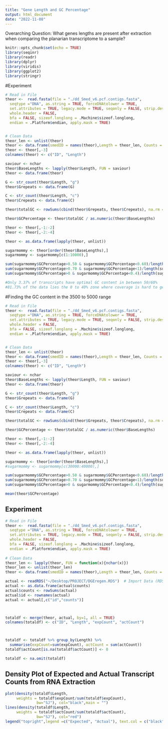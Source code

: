 ```yaml
---
title: "Gene Length and GC Percentage"
output: html_document
date: "2022-11-08"
---
```

Overarching Question: What genes lengths are present after extraction when comparing the planarian transcriptome to a sample? 
```r
knitr::opts_chunk$set(echo = TRUE)
library(seqinr)
library(readr)
library(dplyr)
library(viridis)
library(ggplot2)
library(stringr)
```

#Experiment
```r
# Read in File
theor <-  read.fasta(file = "./dd_Smed_v6.pcf.contigs.fasta", 
  seqtype ="DNA", as.string = TRUE, forceDNAtolower = TRUE,
  set.attributes = TRUE, legacy.mode = TRUE, seqonly = FALSE, strip.desc = FALSE,
  whole.header = FALSE,
  bfa = FALSE, sizeof.longlong = .Machine$sizeof.longlong,
  endian = .Platform$endian, apply.mask = TRUE)


# Clean Data
theor_len <- unlist(theor)
theor <- data.frame(smedID = names(theor),Length = theor_len, Counts = rep(1,length(theor_len)))
theor <- theor[,-3]
colnames(theor) <- c("ID", "Length")

saviour <- nchar 
theor$BaseLengths <- lapply(theor$Length, FUN = saviour) 
theor <- data.frame(theor)

G <- str_count(theor$Length, "g")
theor$Grepeats <- data.frame(G)

C <- str_count(theor$Length, "c")
theor$Crepeats <- data.frame(C)

theor$totalGC <- rowSums(cbind(theor$Grepeats, theor$Crepeats), na.rm = T)

theor$GCPercentage <- theor$totalGC / as.numeric(theor$BaseLengths)

theor <- theor[,-1:-2]
theor <- theor[,-2:-4]

theor <- as.data.frame(lapply(theor, unlist))

sugarmommy <- theor[order(theor$BaseLengths),] 
sugarmommy <- sugarmommy[c(1:10000),]

sum(sugarmommy$GCPercentage>0.50 & sugarmommy$GCPercentage<0.60)/length(sugarmommy$GCPercentage)
sum(sugarmommy$GCPercentage>0.70 & sugarmommy$GCPercentage<1)/length(sugarmommy$GCPercentage)
sum(sugarmommy$GCPercentage>0 & sugarmommy$GCPercentage<0.4)/length(sugarmommy$GCPercentage)

#Only 3.37% of transcripts have optimal GC content in between 50/60%
#81.73% of the data lies the 0 to 40% zone where coverage is hard to get.

```

#Finding the GC content in the 3500 to 5000 range
```r
# Read in File
theor <-  read.fasta(file = "./dd_Smed_v6.pcf.contigs.fasta", 
  seqtype ="DNA", as.string = TRUE, forceDNAtolower = TRUE,
  set.attributes = TRUE, legacy.mode = TRUE, seqonly = FALSE, strip.desc = FALSE,
  whole.header = FALSE,
  bfa = FALSE, sizeof.longlong = .Machine$sizeof.longlong,
  endian = .Platform$endian, apply.mask = TRUE)


# Clean Data
theor_len <- unlist(theor)
theor <- data.frame(smedID = names(theor),Length = theor_len, Counts = rep(1,length(theor_len)))
theor <- theor[,-3]
colnames(theor) <- c("ID", "Length")

saviour <- nchar 
theor$BaseLengths <- lapply(theor$Length, FUN = saviour) 
theor <- data.frame(theor)

G <- str_count(theor$Length, "g")
theor$Grepeats <- data.frame(G)

C <- str_count(theor$Length, "c")
theor$Crepeats <- data.frame(C)

theor$totalGC <- rowSums(cbind(theor$Grepeats, theor$Crepeats), na.rm = T)

theor$GCPercentage <- theor$totalGC / as.numeric(theor$BaseLengths)

theor <- theor[,-1:-2]
theor <- theor[,-2:-4]

theor <- as.data.frame(lapply(theor, unlist))

sugarmommy <- theor[order(theor$BaseLengths),] 
#sugarmommy <- sugarmommy[c(30000:40000),]

sum(sugarmommy$GCPercentage>0.50 & sugarmommy$GCPercentage<0.60)/length(sugarmommy$GCPercentage)
sum(sugarmommy$GCPercentage>0.70 & sugarmommy$GCPercentage<1)/length(sugarmommy$GCPercentage)
sum(sugarmommy$GCPercentage>0 & sugarmommy$GCPercentage<0.4)/length(sugarmommy$GCPercentage)

mean(theor$GCPercentage)
```

## Experiment
```r
# Read in File
theor <-  read.fasta(file = "./dd_Smed_v6.pcf.contigs.fasta", 
  seqtype ="DNA", as.string = TRUE, forceDNAtolower = TRUE,
  set.attributes = TRUE, legacy.mode = TRUE, seqonly = FALSE, strip.desc = FALSE,
  whole.header = FALSE,
  bfa = FALSE, sizeof.longlong = .Machine$sizeof.longlong,
  endian = .Platform$endian, apply.mask = TRUE)
  
# Clean Data
theor_len <- lapply(theor, FUN = function(x){nchar(x)})
theor_len <- unlist(theor_len)
theor <- data.frame(smedID = names(theor),Length = theor_len, Counts = rep(1,length(theor_len)))

```

```r
actual <- readRDS("~/Desktop/PROJECT/DGEregen.RDS")  # Import Data (RDS - R Data Structure)
actual <- as.data.frame(actual$counts)  
actual$counts <- rowSums(actual)  
actual$id <- rownames(actual)
actual <- actual[,c("id","counts")]



totaldf <- merge(theor, actual, by=1, all = TRUE)
colnames(totaldf) <- c("ID", "Length", "expCount", "actCount")



totaldf <- totaldf %>% group_by(Length) %>% 
  summarise(expCount=sum(expCount), actCount = sum(actCount)) 
totaldf$actCount[is.na(totaldf$actCount)] <- 0

totaldf <- na.omit(totaldf)
```

## Density Plot of Expected and Actual Transcript Counts from RNA Extraction
```r
plot(density(totaldf$Length,
     weights = totaldf$expCount/sum(totaldf$expCount), 
              bw="SJ"), col="black",main = "")
lines(density(totaldf$Length,
     weights = totaldf$actCount/sum(totaldf$actCount), 
              bw="SJ"), col="red")
legend("topright",legend =c("Expected", "Actual"), text.col = c("black", "red"))
```

